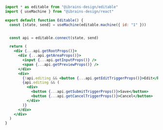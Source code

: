 ```jsx
import * as editable from "@ibrains-design/editable"
import { useMachine } from "@ibrains-design/react"

export default function Editable() {
  const [state, send] = useMachine(editable.machine({ id: "1" }))


  const api = editable.connect(state, send)

  return (
    <div {...api.getRootProps()}>
      <div {...api.getAreaProps()}>
        <input {...api.getInputProps()} />
        <span {...api.getPreviewProps()} />
      </div>
      <div>
        {!api.editing && <button {...api.getEditTriggerProps()}>Edit</button>}
        {api.editing && (
          <div>
            <button {...api.getSubmitTriggerProps()}>Save</button>
            <button {...api.getCancelTriggerProps()}>Cancel</button>
          </div>
        )}
      </div>
    </div>
  )
}
```
